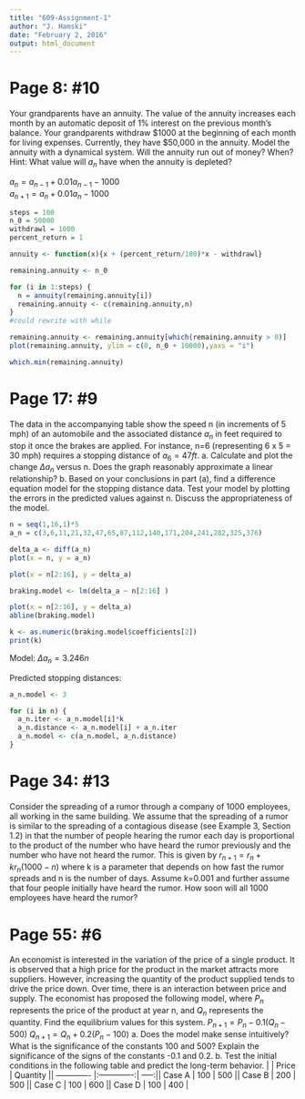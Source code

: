 ```yaml
---
title: "609-Assignment-1"
author: "J. Hamski"
date: "February 2, 2016"
output: html_document
---
```


# Page 8: #10
Your grandparents have an annuity. The value of the annuity increases each month by an automatic deposit of 1% interest on the previous month's balance. Your grandparents withdraw $1000 at the beginning of each month for living expenses. Currently, they have $50,000 in the annuity. Model the annuity with a dynamical system. Will the annuity run out of money? When? Hint: What value will $a_{n}$ have when the annuity is depleted?

$a_{n} = a_{n-1} + 0.01a_{n-1} - 1000$  
$a_{n+1} = a_{n} + 0.01a_{n} - 1000$

```r
steps = 100
n_0 = 50000
withdrawl = 1000
percent_return = 1

annuity <- function(x){x + (percent_return/100)*x - withdrawl}

remaining.annuity <- n_0

for (i in 1:steps) { 
  n = annuity(remaining.annuity[i])
  remaining.annuity <- c(remaining.annuity,n)
}
#could rewrite with while

remaining.annuity <- remaining.annuity[which(remaining.annuity > 0)]
plot(remaining.annuity, ylim = c(0, n_0 + 10000),yaxs = "i")

which.min(remaining.annuity)
```



# Page 17: #9
The data in the accompanying table show the speed n (in increments of 5 mph) of an automobile and the associated distance $a_{n}$ in feet required to stop it once the brakes are applied. For instance, n=6 (representing 6 x 5 = 30 mph) requires a stopping distance of $a_{6} = 47 ft$.
a. Calculate and plot the change $\Delta a_{n}$ versus n. Does the graph reasonably approximate a linear relationship?
b. Based on your conclusions in part (a), find a difference equation model for the stopping distance data. Test your model by plotting the errors in the predicted values against n. Discuss the appropriateness of the model.

```r
n = seq(1,16,1)*5
a_n = c(3,6,11,21,32,47,65,87,112,140,171,204,241,282,325,376)

delta_a <- diff(a_n)
plot(x = n, y = a_n)
```

```r
plot(x = n[2:16], y = delta_a)
```


```r
braking.model <- lm(delta_a ~ n[2:16] )

plot(x = n[2:16], y = delta_a)
abline(braking.model)
```

```r
k <- as.numeric(braking.model$coefficients[2])
print(k)
```

Model:
$\Delta a_{n} = 3.246n$

Predicted stopping distances:
```r

a_n.model <- 3

for (i in n) {
  a_n.iter <- a_n.model[i]*k
  a_n.distance <- a_n.model[i] + a_n.iter
  a_n.model <- c(a_n.model, a_n.distance)
}

```

# Page 34: #13
Consider the spreading of a rumor through a company of 1000 employees, all working in the same building. We assume that the spreading of a rumor is similar to the spreading of a contagious disease (see Example 3, Section 1.2) in that the number of people hearing the rumor each day is proportional to the product of the number who have heard the rumor previously and the number who have not heard the rumor. This is given by
$r_{n+ 1} = r_{n} + kr_{n} (1000 - n )$
where k is a parameter that depends on how fast the rumor spreads and n is the number of days. Assume k=0.001 and further assume that four people initially have heard the rumor. How soon will all 1000 employees have heard the rumor?

# Page 55: #6
An economist is interested in the variation of the price of a single product. It is observed that a high price for the product in the market attracts more suppliers. However, increasing the quantity of the product supplied tends to drive the price down. Over time, there is an interaction between price and supply. The economist has proposed the following model, where $P_{n}$ represents the price of the product at year n, and $Q_{n}$ represents the quantity. Find the equilibrium values for this system.
$P_{n+1} = P_{n} - 0.1(Q_{n}-500)$
$Q_{n+1} = Q_{n} + 0.2(P_{n}-100)$
a. Does the model make sense intuitively? What is the significance of the constants 100 and 500? Explain the significance of the signs of the constants -0.1 and 0.2.
b. Test the initial conditions in the following table and predict the long-term behavior.
|               | Price         | Quantity  || ------------- |:-------------:| -----:|| Case A | 100 | 500 || Case B | 200 | 500 || Case C | 100 | 600 || Case D | 100 | 400 |